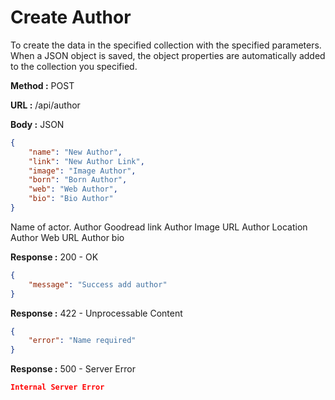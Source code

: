 
# Create Author

To create the data in the specified collection with the specified parameters.
When a JSON object is saved, the object properties are automatically added to the collection you specified.

**Method :** <Badge>POST</Badge>

**URL :** <Badge variant="dark">/api/author</Badge>

**Body :** <Badge variant="purple">JSON</Badge>

```json
{
	"name": "New Author",
	"link": "New Author Link",
	"image": "Image Author",
	"born": "Born Author",
	"web": "Web Author",
	"bio": "Bio Author"
}
```

<Param name="name" type="string" required={true}>
	Name of actor.
</Param>
<Param name="link" type="string">
	Author Goodread link
</Param>
<Param name="image" type="string">
	Author Image URL
</Param>
<Param name="born" type="string">
	Author Location
</Param>
<Param name="web" type="string">
	Author Web URL
</Param>
<Param name="bio" type="string">
	Author bio
</Param>

**Response :** <BadgeOutline variant="success">200 - OK</BadgeOutline>

```json
{
	"message": "Success add author"
}
```

**Response :** <BadgeOutline variant="info">422 - Unprocessable Content</BadgeOutline>

```json
{
	"error": "Name required"
}
```

**Response :** <BadgeOutline variant="danger">500 - Server Error</BadgeOutline>

```json
Internal Server Error
```
